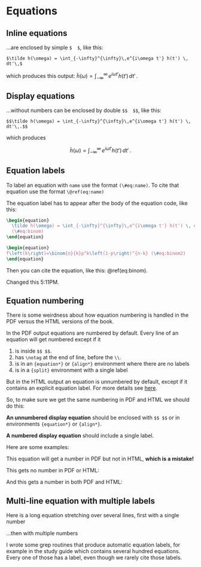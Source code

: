 # Equations

## Inline equations
...are enclosed by simple `$  $`, like this:

```
$\tilde h(\omega) = \int_{-\infty}^{\infty}\,e^{i\omega t'} h(t') \, dt'\,$
```

which produces this output: $\tilde h(\omega) = \int_{-\infty}^{\infty}\,e^{i\omega t'} h(t') \, dt'\,$.

## Display equations
...without numbers can be enclosed by double `$$  $$`, like this: 

```
$$\tilde h(\omega) = \int_{-\infty}^{\infty}\,e^{i\omega t'} h(t') \, dt'\,.$$
```

which produces

$$\tilde h(\omega) = \int_{-\infty}^{\infty}\,e^{i\omega t'} h(t') \, dt'\,.$$

## Equation labels
To label an equation with `name` use the format `(\#eq:name)`. 
To cite that equation use the format `\@ref(eq:name)`

The equation label has to appear after the body of the equation code, like this:

```latex
\begin{equation} 
  \tilde h(\omega) = \int_{-\infty}^{\infty}\,e^{i\omega t'} h(t') \, dt'
  (\#eq:binom)
\end{equation} 
```

\begin{equation}
  \tilde h(\omega) = \int_{-\infty}^{\infty}\,e^{i\omega t'} h(t') \, dt'
  (\#eq:binom)
\end{equation}

```latex
\begin{equation}
f\left(k\right)=\binom{n}{k}p^k\left(1-p\right)^{n-k} (\#eq:binom2)
\end{equation}
```

\begin{equation}
f\left(k\right)=\binom{n}{k}p^k\left(1-p\right)^{n-k} (\#eq:binom2)
\end{equation}

Then you can cite the equation, like this: \@ref(eq:binom).

Changed this 5:11PM.

## Equation numbering
There is some weirdness about how equation numbering is handled in the PDF versus the HTML versions of the book. 

In the PDF output equations are numbered by default. Every line of an equation will get numbered except if it

1. is inside `$$ $$`.
2. has `\notag` at the end of line, before the `\\`.
3. is in an `{equation*}` or `{align*}` environment where there are no labels
4. is in a `{split}` environment with a single label

But in the HTML output an equation is unnumbered by default, except if it contains an explicit equation label. For more details see [here](https://bookdown.org/yihui/bookdown/markdown-extensions-by-bookdown.html). 

So, to make sure we get the same numbering in PDF and HTML we should do this:

**An unnumbered display equation** should be enclosed with `$$ $$` or in environments `{equation*}` or `{align*}`.

**A numbered display equation** should include a single label.

Here are some examples:

This equation will get a number in PDF but not in HTML, **which is a mistake!**

\begin{equation} 
  \tilde h(\omega) = \int_{-\infty}^{\infty}\,e^{i\omega t'} h(t') \, dt'
\end{equation} 

This gets no number in PDF or HTML:

\begin{equation*} 
  \tilde h(\omega) = \int_{-\infty}^{\infty}\,e^{i\omega t'} h(t') \, dt'
\end{equation*} 

And this gets a number in both PDF and HTML:

\begin{equation} 
  \tilde h(\omega) = \int_{-\infty}^{\infty}\,e^{i\omega t'} h(t') \, dt'
  (\#eq:transfu)
\end{equation} 

## Multi-line equation with multiple labels
Here is a long equation stretching over several lines, first with a single number

\begin{equation} 
\begin{split}
\mathrm{Var}(\hat{\beta}) & =\mathrm{Var}((X'X)^{-1}X'y)\\
 & =(X'X)^{-1}X'\mathrm{Var}(y)((X'X)^{-1}X')'\\
 & =(X'X)^{-1}X'\mathrm{Var}(y)X(X'X)^{-1}\\
 & =(X'X)^{-1}X'\sigma^{2}IX(X'X)^{-1}\\
 & =(X'X)^{-1}\sigma^{2}
\end{split}
(\#eq:var-beta1)
\end{equation} 

...then with multiple numbers

\begin{align}
\mathrm{Var}(\hat{\beta}) & =\mathrm{Var}((X'X)^{-1}X'y) \nonumber \\
 & =(X'X)^{-1}X'\mathrm{Var}(y)((X'X)^{-1}X')'(\#eq:var-a)\\ 
 & =(X'X)^{-1}X'\mathrm{Var}(y)X(X'X)^{-1}(\#eq:var-b)\\ 
 & =(X'X)^{-1}X'\sigma^{2}IX(X'X)^{-1}(\#eq:var-c)\\ 
 & =(X'X)^{-1}\sigma^{2} (\#eq:var-d)
\end{align}


I wrote some grep routines that produce automatic equation labels, for example in the study guide which contains several hundred equations. Every one of those has a label, even though we rarely cite those labels.


